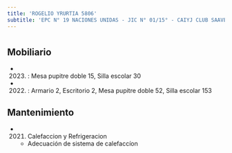 ```yaml
---
title: 'ROGELIO YRURTIA 5806'
subtitle: 'EPC N° 19 NACIONES UNIDAS - JIC N° 01/15° - CAIYJ CLUB SAAVEDRA'
---
```


#


## Mobiliario

*  (2023) : Mesa pupitre doble 15, Silla escolar 30 

*  (2022) : Armario 2, Escritorio 2, Mesa pupitre doble 52, Silla escolar 153 





## Mantenimiento

*  (2021) Calefaccion y Refrigeracion 
    + Adecuación de sistema de calefaccíon



